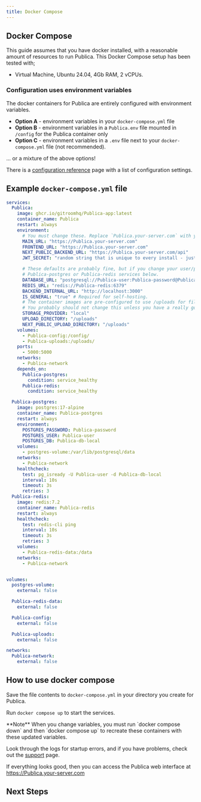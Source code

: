 ```yaml
---
title: Docker Compose
---
```



## Docker Compose

This guide assumes that you have docker installed, with a reasonable amount of resources to run Publica. This Docker Compose setup has been tested with;

- Virtual Machine, Ubuntu 24.04, 4Gb RAM, 2 vCPUs.

<Prereqs />

### Configuration uses environment variables

The docker containers for Publica are entirely configured with environment variables.

- **Option A** - environment variables in your `docker-compose.yml` file
- **Option B** - environment variables in a `Publica.env` file mounted in `/config` for the Publica container only
- **Option C** - environment variables in a `.env` file next to your `docker-compose.yml` file (not recommended).

... or a mixture of the above options!

There is a [configuration reference](/configuration/reference/) page with a list
of configuration settings.

## Example `docker-compose.yml` file

```yaml
services:
  Publica:
    image: ghcr.io/gitroomhq/Publica-app:latest
    container_name: Publica
    restart: always
    environment:
      # You must change these. Replace `Publica.your-server.com` with your DNS name - this needs to be exactly the URL you're accessing Publica on.
      MAIN_URL: "https://Publica.your-server.com"
      FRONTEND_URL: "https://Publica.your-server.com"
      NEXT_PUBLIC_BACKEND_URL: "https://Publica.your-server.com/api"
      JWT_SECRET: "random string that is unique to every install - just type random characters here!"

      # These defaults are probably fine, but if you change your user/password, update it in the
      # Publica-postgres or Publica-redis services below.
      DATABASE_URL: "postgresql://Publica-user:Publica-password@Publica-postgres:5432/Publica-db-local"
      REDIS_URL: "redis://Publica-redis:6379"
      BACKEND_INTERNAL_URL: "http://localhost:3000"
      IS_GENERAL: "true" # Required for self-hosting.
      # The container images are pre-configured to use /uploads for file storage.
      # You probably should not change this unless you have a really good reason!
      STORAGE_PROVIDER: "local"
      UPLOAD_DIRECTORY: "/uploads"
      NEXT_PUBLIC_UPLOAD_DIRECTORY: "/uploads"
    volumes:
      - Publica-config:/config/
      - Publica-uploads:/uploads/
    ports:
      - 5000:5000
    networks:
      - Publica-network
    depends_on:
      Publica-postgres:
        condition: service_healthy
      Publica-redis:
        condition: service_healthy

  Publica-postgres:
    image: postgres:17-alpine
    container_name: Publica-postgres
    restart: always
    environment:
      POSTGRES_PASSWORD: Publica-password
      POSTGRES_USER: Publica-user
      POSTGRES_DB: Publica-db-local
    volumes:
      - postgres-volume:/var/lib/postgresql/data
    networks:
      - Publica-network
    healthcheck:
      test: pg_isready -U Publica-user -d Publica-db-local
      interval: 10s
      timeout: 3s
      retries: 3
  Publica-redis:
    image: redis:7.2
    container_name: Publica-redis
    restart: always
    healthcheck:
      test: redis-cli ping
      interval: 10s
      timeout: 3s
      retries: 3
    volumes:
      - Publica-redis-data:/data
    networks:
      - Publica-network


volumes:
  postgres-volume:
    external: false

  Publica-redis-data:
    external: false

  Publica-config:
    external: false

  Publica-uploads:
    external: false

networks:
  Publica-network:
    external: false
```

## How to use docker compose

Save the file contents to `docker-compose.yml` in your directory you create for Publica.

Run `docker compose up` to start the services.

<Callout type="warning">
  **Note** When you change variables, you must run `docker compose down` and
  then `docker compose up` to recreate these containers with these updated
  variables.
</Callout>

Look through the logs for startup errors, and if you have problems, check out the [support](/support/) page.

If everything looks good, then you can access the Publica web interface at https://Publica.your-server.com

<DockerEnvvarApps />

## Next Steps

<Cards>
  <Cards.Card title="Learn the architecture of the project" href="/howitworks" />
  <Cards.Card
    title="Set up providers such as Linkedin, X and Reddit"
    href="/providers"
  />
</Cards>
